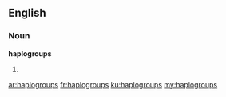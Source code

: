 ==English==

===Noun===
'''haplogroups'''

# {{plural of|haplogroup}}

[[ar:haplogroups]]
[[fr:haplogroups]]
[[ku:haplogroups]]
[[my:haplogroups]]